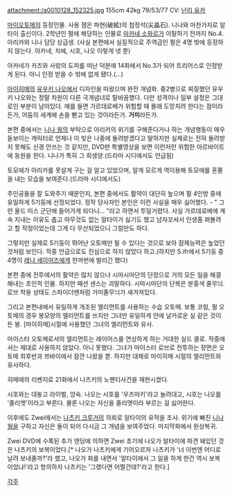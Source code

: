 attachment:/a0010128_152325.jpg
155cm 42kg 79/53/77
CV: [[난리 유카]]

[[마이오토메]]의 등장인물. 사용 잼은 파현(破絃)의 첨정석(尖晶石). 니나와 마찬가지로 알타이 출신이다. 2학년인 펄에 해당하는 인물로 [[아카네 소와르]]가 이탈하기 전까지 No.4. 아리카와 니나 담당 상급생. (사실 본편에서 실질적으로 주역급인 펄은 4명 밖에 등장하지 않는다. 아카네, 치에, 시호, 나오 이렇게 넷 뿐)

아카네가 카즈와 사랑의 도피를 떠난 덕분에 14화에서 No.3가 되어 트리어스로 인정받게 된다. 아니 인정 받을 수 밖에 없게 됐다.(...)

[[마이히메]]의 [[유우키 나오]]에서 디자인을 따왔으며 완전 개념화. 중2병으로 찌질했던 유우키 나오와는 정말 차원이 다른 극개념녀로 탈바꿈했다. 다만 성격이나 일부 설정은 그대로인 부분이 남아있다. 예를 들면 가르데로베가 위험할 때 몰래 도망치려 한다는 점이라든가, 어둠의 세계에 손을 뻗고 있는 것이라든가. '''거미'''라든가.

본편 중에서는 [[니나 웡]]의 부탁으로 아리카의 위기를 구해준다거나 하는 개념행동이 매우 돋보이는 캐릭터로 언제나 이 빚은 나중에 돌려받겠다고 말하지만 실제로는 전혀 돌려받지 못해도 신경 안쓰는 것 같지만, DVD판 특별영상을 보면 이런저런 위험한 아르바이트에 동원을 한다. 니나가 특히 그 희생양.(드라마 시디에서도 언급됨)

토모에가 아리카를 못살게 구는 걸 알고 있었으며, 알게 모르게 역이용해 토모에를 혼쭐을 내는 모습을 보여준다.(드라마 시디에서도)

주인공들을 잘 도와주기 때문인지, 본편 중에서도 활약이 대단히 높으며 펄 4인방 중에 유일하게 5기둥에 선정되었다. 정작 당사자인 본인은 이런 사실을 매우 싫어했다. - " 그런 올드 미스 군단에 들어가게 되다니... "라고 하면서 투덜거렸다. 사실 가르데로베에 계속 지내는 이유도 춥고 아무것도 없는 알타이가 싫기도 했고 남자꼬셔서 인생좀 펴볼려고 할 작정이었는데 그게 다 무산되었으니 그럴만도 하다.

그렇지만 실제로 5기둥이 뛰어난 오토메만 될 수 있다는 것으로 보아 잠재능력은 높았던 것처럼 보인다. 작중 언급으로도 진심으로 하지 않았다 하고.(하지만 S.ifr에서 5기둥 중 4명이 [[레나 세이어즈]]에게 한꺼번에 발리긴 했다)

본편 중에 전투에서의 활약은 많지 않으나 시마시마단의 단장으로 거의 모든 일을 해결해내는 초인적 인물. 하지만 패션 센스는 괴랄하다. 시마시마단의 단복은 분홍색 줄무늬. 로브 착용 상태도 스파이더맨처럼 거미줄무늬가 새겨져있다.

그리고 본편내에서 유일하게 개조된 엘리먼트를 사용하는 수습 오토메. 보통 코럴, 펄 오토메의 경우 봉모양의 엘리먼트를 쓰지만 그녀만 유일하게 안에 날카로운 실 같은 것이 든 봉. [마이히메]시절에 사용했던 그녀의 엘리먼트와 유사.

마이스터 오토메로서의 엘리먼트는 레이어스를 연상하게 하는 거대한 실드 클로. 작중에서는 제대로 사용하지 않았다. 아니 못했다. 그녀가 마이스터 로브로 전투하는 장면은 오토메 최후반과 쯔바이에서 잠깐 나왔을 뿐. 하지만 대체로 마이히메 시절의 엘리먼트와 유사하다.

히메때의 리벤지로 21화에서 나츠키의 노팬티사건을 재현시켰다.

시호와는 대놓고 라이벌, 앙숙. 나오는 시호를 '우즈마키'라고 놀려대고, 시호는 나오를 '줄리엣'이라고 부른다. 물론 나오는 자신을 줄리엣이라 부르는 걸 싫어한다.


이후에도 Zwei에서는 [[나츠키 크루거]]의 의뢰로 알타이의 유적을 조사. 위기에 빠진 [[니나 웡]]을 구하고 자신은 돌이 되어 다시금 그 개념을 보여주었다. 마지막화에서 원상복귀.

Zwei DVD에 수록된 추가 엔딩에 의하면 Zwei 초기에 나오가 알타이에 파견 돼있던 것은 나츠키의 보복이었다.[* 나오가 나츠키에게 기어오르자 나츠키가 '너 이번엔 어디로 날려 보내줄까?'라 했고, 나오가 화를 내면서 '알타이에서 그 일을 하게 한건 역시 보복이었냐!'라고 항의하자 나츠키는 '그랬다면 어쩔건데?'라고 한다.]

[[각주]]
